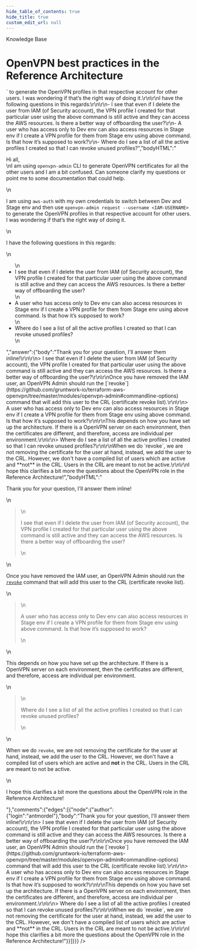 ```yaml
---
hide_table_of_contents: true
hide_title: true
custom_edit_url: null
---
```



<CenterLayout>
<span class="title">Knowledge Base</span>
<h1>OpenVPN best practices in the Reference Architecture</h1>
<GitHub json={{"id":"D_kwDOF8slf84AOxMI","number":194,"author":{"login":"rhoboat"},"title":"OpenVPN best practices in the Reference Architecture","body":"Hi all,\r\nI am using `openvpn-admin` CLI to generate OpenVPN certificates for all the other users and I am a bit confused. Can someone clarify my questions or point me to some documentation that could help.\r\n\r\nI am using `aws-auth` with my own credentials to switch between Dev and Stage env and then use `openvpn-admin request --username <IAM-USERNAME>` to generate the OpenVPN profiles in that respective account for other users. I was wondering if that’s the right way of doing it.\r\n\r\nI have the following questions in this regards:\r\n\r\n- I see that even if I delete the user from IAM (of Security account), the VPN profile I created for that particular user using the above command is still active and they can access the AWS resources. Is there a better way of offboarding the user?\r\n- A user who has access only to Dev env can also access resources in Stage env if I create a VPN profile for them from Stage env using above command.  Is that how it’s supposed to work?\r\n- Where do I see a list of all the active profiles I created so that I can revoke unused profiles?","bodyHTML":"<p dir=\"auto\">Hi all,<br>\nI am using <code class=\"notranslate\">openvpn-admin</code> CLI to generate OpenVPN certificates for all the other users and I am a bit confused. Can someone clarify my questions or point me to some documentation that could help.</p>\n<p dir=\"auto\">I am using <code class=\"notranslate\">aws-auth</code> with my own credentials to switch between Dev and Stage env and then use <code class=\"notranslate\">openvpn-admin request --username &lt;IAM-USERNAME&gt;</code> to generate the OpenVPN profiles in that respective account for other users. I was wondering if that’s the right way of doing it.</p>\n<p dir=\"auto\">I have the following questions in this regards:</p>\n<ul dir=\"auto\">\n<li>I see that even if I delete the user from IAM (of Security account), the VPN profile I created for that particular user using the above command is still active and they can access the AWS resources. Is there a better way of offboarding the user?</li>\n<li>A user who has access only to Dev env can also access resources in Stage env if I create a VPN profile for them from Stage env using above command.  Is that how it’s supposed to work?</li>\n<li>Where do I see a list of all the active profiles I created so that I can revoke unused profiles?</li>\n</ul>","answer":{"body":"Thank you for your question, I'll answer them inline!\r\n\r\n> I see that even if I delete the user from IAM (of Security account), the VPN profile I created for that particular user using the above command is still active and they can access the AWS resources. Is there a better way of offboarding the user?\r\n\r\nOnce you have removed the IAM user, an OpenVPN Admin should run the [`revoke`](https://github.com/gruntwork-io/terraform-aws-openvpn/tree/master/modules/openvpn-admin#commandline-options) command that will add this user to the CRL (certificate revoke list).\r\n\r\n> A user who has access only to Dev env can also access resources in Stage env if I create a VPN profile for them from Stage env using above command. Is that how it’s supposed to work?\r\n\r\nThis depends on how you have set up the architecture. If there is a OpenVPN server on each environment, then the certificates are different, and therefore, access are individual per environment.\r\n\r\n> Where do I see a list of all the active profiles I created so that I can revoke unused profiles?\r\n\r\nWhen we do `revoke`, we are not removing the certificate for the user at hand, instead, we add the user to the CRL. However, we don't have a compiled list of users which are active and **not** in the CRL. Users in the CRL are meant to not be active.\r\n\r\nI hope this clarifies a bit more the questions about the OpenVPN role in the Reference Architecture!","bodyHTML":"<p dir=\"auto\">Thank you for your question, I'll answer them inline!</p>\n<blockquote>\n<p dir=\"auto\">I see that even if I delete the user from IAM (of Security account), the VPN profile I created for that particular user using the above command is still active and they can access the AWS resources. Is there a better way of offboarding the user?</p>\n</blockquote>\n<p dir=\"auto\">Once you have removed the IAM user, an OpenVPN Admin should run the <a href=\"https://github.com/gruntwork-io/terraform-aws-openvpn/tree/master/modules/openvpn-admin#commandline-options\"><code class=\"notranslate\">revoke</code></a> command that will add this user to the CRL (certificate revoke list).</p>\n<blockquote>\n<p dir=\"auto\">A user who has access only to Dev env can also access resources in Stage env if I create a VPN profile for them from Stage env using above command. Is that how it’s supposed to work?</p>\n</blockquote>\n<p dir=\"auto\">This depends on how you have set up the architecture. If there is a OpenVPN server on each environment, then the certificates are different, and therefore, access are individual per environment.</p>\n<blockquote>\n<p dir=\"auto\">Where do I see a list of all the active profiles I created so that I can revoke unused profiles?</p>\n</blockquote>\n<p dir=\"auto\">When we do <code class=\"notranslate\">revoke</code>, we are not removing the certificate for the user at hand, instead, we add the user to the CRL. However, we don't have a compiled list of users which are active and <strong>not</strong> in the CRL. Users in the CRL are meant to not be active.</p>\n<p dir=\"auto\">I hope this clarifies a bit more the questions about the OpenVPN role in the Reference Architecture!</p>"},"comments":{"edges":[{"node":{"author":{"login":"antmordel"},"body":"Thank you for your question, I'll answer them inline!\r\n\r\n> I see that even if I delete the user from IAM (of Security account), the VPN profile I created for that particular user using the above command is still active and they can access the AWS resources. Is there a better way of offboarding the user?\r\n\r\nOnce you have removed the IAM user, an OpenVPN Admin should run the [`revoke`](https://github.com/gruntwork-io/terraform-aws-openvpn/tree/master/modules/openvpn-admin#commandline-options) command that will add this user to the CRL (certificate revoke list).\r\n\r\n> A user who has access only to Dev env can also access resources in Stage env if I create a VPN profile for them from Stage env using above command. Is that how it’s supposed to work?\r\n\r\nThis depends on how you have set up the architecture. If there is a OpenVPN server on each environment, then the certificates are different, and therefore, access are individual per environment.\r\n\r\n> Where do I see a list of all the active profiles I created so that I can revoke unused profiles?\r\n\r\nWhen we do `revoke`, we are not removing the certificate for the user at hand, instead, we add the user to the CRL. However, we don't have a compiled list of users which are active and **not** in the CRL. Users in the CRL are meant to not be active.\r\n\r\nI hope this clarifies a bit more the questions about the OpenVPN role in the Reference Architecture!"}}]}}} />

</CenterLayout>
  

<!-- ##DOCS-SOURCER-START
{
  "sourcePlugin": "github-discussions",
  "hash": "3b71282b4a9a889726417ae26e09ae2a"
}
##DOCS-SOURCER-END -->
